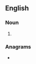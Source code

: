 {{also|africans}}
==English==

===Noun===
{{head|en|noun form}}

# {{plural of|African|lang=en}}

===Anagrams===
* {{anagrams|en|a=aacfinrs|Francais|francais}}